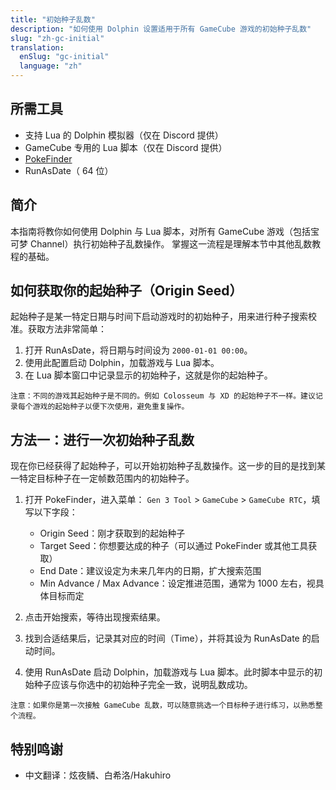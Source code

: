 ```yaml
---
title: "初始种子乱数"
description: "如何使用 Dolphin 设置适用于所有 GameCube 游戏的初始种子乱数"
slug: "zh-gc-initial"
translation:
  enSlug: "gc-initial"
  language: "zh"
---
```


## 所需工具

- 支持 Lua 的 Dolphin 模拟器（仅在 Discord 提供）
- GameCube 专用的 Lua 脚本（仅在 Discord 提供）
- [PokeFinder](/pokefinder)
- RunAsDate（ 64 位）

## 简介

本指南将教你如何使用 Dolphin 与 Lua 脚本，对所有 GameCube 游戏（包括宝可梦 Channel）执行初始种子乱数操作。
掌握这一流程是理解本节中其他乱数教程的基础。

## 如何获取你的起始种子（Origin Seed）

起始种子是某一特定日期与时间下启动游戏时的初始种子，用来进行种子搜索校准。获取方法非常简单：

1. 打开 RunAsDate，将日期与时间设为 `2000-01-01 00:00`。
2. 使用此配置启动 Dolphin，加载游戏与 Lua 脚本。
3. 在 Lua 脚本窗口中记录显示的初始种子，这就是你的起始种子。

```
注意：不同的游戏其起始种子是不同的。例如 Colosseum 与 XD 的起始种子不一样。建议记录每个游戏的起始种子以便下次使用，避免重复操作。
```

## 方法一：进行一次初始种子乱数

现在你已经获得了起始种子，可以开始初始种子乱数操作。这一步的目的是找到某一特定目标种子在一定帧数范围内的初始种子。

1. 打开 PokeFinder，进入菜单：
   `Gen 3 Tool` > `GameCube` > `GameCube RTC`，填写以下字段：

   - Origin Seed：刚才获取到的起始种子
   - Target Seed：你想要达成的种子（可以通过 PokeFinder 或其他工具获取）
   - End Date：建议设定为未来几年内的日期，扩大搜索范围
   - Min Advance / Max Advance：设定推进范围，通常为 1000 左右，视具体目标而定

2. 点击开始搜索，等待出现搜索结果。
3. 找到合适结果后，记录其对应的时间（Time），并将其设为 RunAsDate 的启动时间。
4. 使用 RunAsDate 启动 Dolphin，加载游戏与 Lua 脚本。此时脚本中显示的初始种子应该与你选中的初始种子完全一致，说明乱数成功。

```
注意：如果你是第一次接触 GameCube 乱数，可以随意挑选一个目标种子进行练习，以熟悉整个流程。
```

## 特别鸣谢

- 中文翻译：炫夜鳞、白希洛/Hakuhiro
